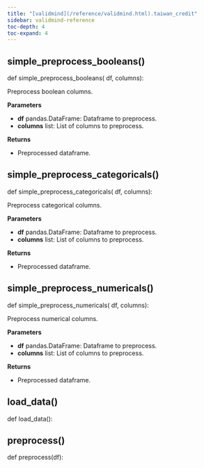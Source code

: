 ```yaml
---
title: "[validmind](/reference/validmind.html).taiwan_credit"
sidebar: validmind-reference
toc-depth: 4
toc-expand: 4
---
```


## simple_preprocess_booleans<span class='muted'>()</span>

<!-- function.qmd.jinja2 - function signature -->

::: {.signature}

<span class="signature">
<span class="kw">def</span> <span class="name">simple_preprocess_booleans</span>(
    <span class="param"><span class="n">df</span></span>,    <span class="param"><span class="n">columns</span></span>):</span>
</span>

:::

Preprocess boolean columns.

**Parameters**

- **df** pandas.DataFrame: Dataframe to preprocess.
- **columns** list: List of columns to preprocess.

**Returns**

- Preprocessed dataframe.

## simple_preprocess_categoricals<span class='muted'>()</span>

<!-- function.qmd.jinja2 - function signature -->

::: {.signature}

<span class="signature">
<span class="kw">def</span> <span class="name">simple_preprocess_categoricals</span>(
    <span class="param"><span class="n">df</span></span>,    <span class="param"><span class="n">columns</span></span>):</span>
</span>

:::

Preprocess categorical columns.

**Parameters**

- **df** pandas.DataFrame: Dataframe to preprocess.
- **columns** list: List of columns to preprocess.

**Returns**

- Preprocessed dataframe.

## simple_preprocess_numericals<span class='muted'>()</span>

<!-- function.qmd.jinja2 - function signature -->

::: {.signature}

<span class="signature">
<span class="kw">def</span> <span class="name">simple_preprocess_numericals</span>(
    <span class="param"><span class="n">df</span></span>,    <span class="param"><span class="n">columns</span></span>):</span>
</span>

:::

Preprocess numerical columns.

**Parameters**

- **df** pandas.DataFrame: Dataframe to preprocess.
- **columns** list: List of columns to preprocess.

**Returns**

- Preprocessed dataframe.

## load_data[()]{.muted}

<!-- function.qmd.jinja2 - function signature -->

::: {.signature}

<span class="signature">
<span class="kw">def</span> <span class="name">load_data</span>(<span class="param"><span class="n"></span></span>):</span>
</span>

:::

## preprocess[()]{.muted}

<!-- function.qmd.jinja2 - function signature -->

::: {.signature}

<span class="signature">
<span class="kw">def</span> <span class="name">preprocess</span>(<span class="param"><span class="n">df</span></span>):</span>
</span>

:::
